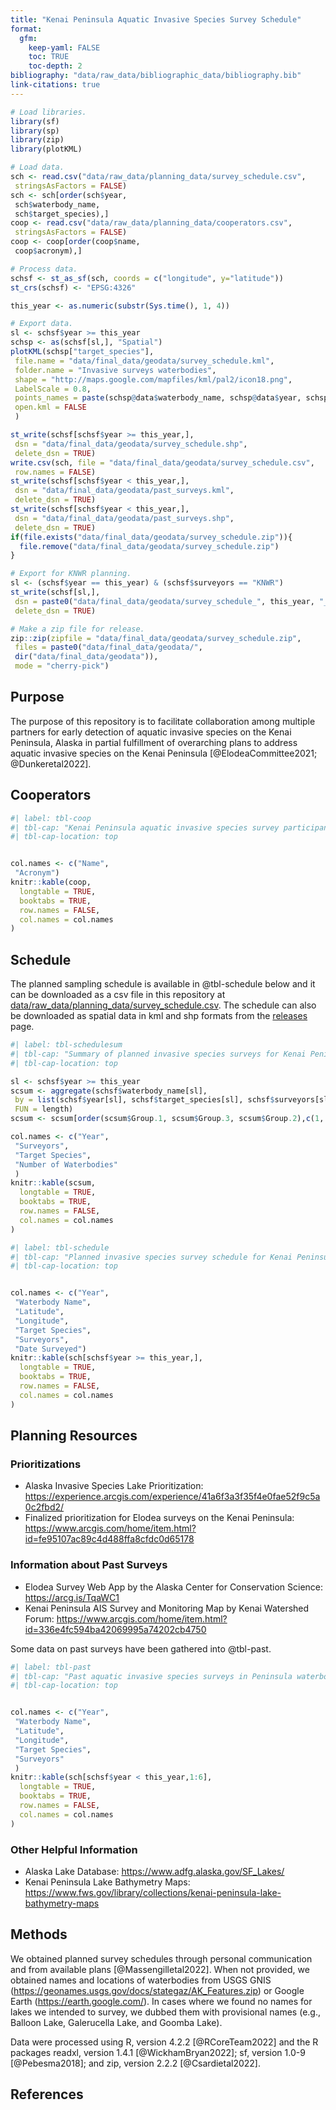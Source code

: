 ---
title: "Kenai Peninsula Aquatic Invasive Species Survey Schedule"
format:
  gfm: 
    keep-yaml: FALSE
    toc: TRUE
    toc-depth: 2
bibliography: "data/raw_data/bibliographic_data/bibliography.bib"
link-citations: true
---

```{r setup, echo=FALSE, error=FALSE, comment=FALSE, warning=FALSE, message=FALSE, results=FALSE}
# Load libraries.
library(sf)
library(sp)
library(zip)
library(plotKML)

# Load data.
sch <- read.csv("data/raw_data/planning_data/survey_schedule.csv",
 stringsAsFactors = FALSE)
sch <- sch[order(sch$year, 
 sch$waterbody_name,
 sch$target_species),]
coop <- read.csv("data/raw_data/planning_data/cooperators.csv",
 stringsAsFactors = FALSE)
coop <- coop[order(coop$name,
 coop$acronym),]

# Process data.
schsf <- st_as_sf(sch, coords = c("longitude", y="latitude"))
st_crs(schsf) <- "EPSG:4326"

this_year <- as.numeric(substr(Sys.time(), 1, 4))

# Export data.
sl <- schsf$year >= this_year
schsp <- as(schsf[sl,], "Spatial")
plotKML(schsp["target_species"],
 file.name = "data/final_data/geodata/survey_schedule.kml",
 folder.name = "Invasive surveys waterbodies",
 shape = "http://maps.google.com/mapfiles/kml/pal2/icon18.png",
 LabelScale = 0.8,
 points_names = paste(schsp@data$waterbody_name, schsp@data$year, schsp@data$target_species, schsp@data$surveyors),
 open.kml = FALSE
 )

st_write(schsf[schsf$year >= this_year,], 
 dsn = "data/final_data/geodata/survey_schedule.shp",
 delete_dsn = TRUE)
write.csv(sch, file = "data/final_data/geodata/survey_schedule.csv", 
 row.names = FALSE)
st_write(schsf[schsf$year < this_year,], 
 dsn = "data/final_data/geodata/past_surveys.kml",
 delete_dsn = TRUE)
st_write(schsf[schsf$year < this_year,], 
 dsn = "data/final_data/geodata/past_surveys.shp",
 delete_dsn = TRUE)
if(file.exists("data/final_data/geodata/survey_schedule.zip")){
  file.remove("data/final_data/geodata/survey_schedule.zip")
}

# Export for KNWR planning.
sl <- (schsf$year == this_year) & (schsf$surveyors == "KNWR")
st_write(schsf[sl,], 
 dsn = paste0("data/final_data/geodata/survey_schedule_", this_year, "_KNWR.kml"),
 delete_dsn = TRUE)

# Make a zip file for release.
zip::zip(zipfile = "data/final_data/geodata/survey_schedule.zip",
 files = paste0("data/final_data/geodata/", 
 dir("data/final_data/geodata")),
 mode = "cherry-pick")
```


## Purpose

The purpose of this repository is to facilitate collaboration among multiple partners for early detection of aquatic invasive species on the Kenai Peninsula, Alaska in partial fulfillment of overarching plans to address aquatic invasive species on the Kenai Peninsula [@ElodeaCommittee2021; @Dunkeretal2022].

## Cooperators

```{r cooptab, echo=FALSE}
#| label: tbl-coop
#| tbl-cap: "Kenai Peninsula aquatic invasive species survey participants."
#| tbl-cap-location: top


col.names <- c("Name",
 "Acronym")
knitr::kable(coop, 
  longtable = TRUE, 
  booktabs = TRUE,
  row.names = FALSE,
  col.names = col.names
)
```


## Schedule

The planned sampling schedule is available in @tbl-schedule below and it can be downloaded as a csv file in this repository at [data/raw_data/planning_data/survey_schedule.csv](data/raw_data/planning_data/survey_schedule.csv). The schedule can also be downloaded as spatial data in kml and shp formats from the [releases](https://github.com/Kenai-NWR-bio/AISschedule/releases) page.

```{r schedulesum, echo=FALSE}
#| label: tbl-schedulesum
#| tbl-cap: "Summary of planned invasive species surveys for Kenai Peninsula waterbodies. Acronyms of surveyors are the same as in @tbl-coop."
#| tbl-cap-location: top

sl <- schsf$year >= this_year
scsum <- aggregate(schsf$waterbody_name[sl],
 by = list(schsf$year[sl], schsf$target_species[sl], schsf$surveyors[sl]),
 FUN = length)
scsum <- scsum[order(scsum$Group.1, scsum$Group.3, scsum$Group.2),c(1, 3, 2, 4)]

col.names <- c("Year", 
 "Surveyors",
 "Target Species",
 "Number of Waterbodies"
 )
knitr::kable(scsum, 
  longtable = TRUE, 
  booktabs = TRUE,
  row.names = FALSE,
  col.names = col.names
)
```

```{r scheduletab, echo=FALSE}
#| label: tbl-schedule
#| tbl-cap: "Planned invasive species survey schedule for Kenai Peninsula waterbodies. Acronyms of surveyors are the same as in @tbl-coop."
#| tbl-cap-location: top


col.names <- c("Year", 
 "Waterbody Name",
 "Latitude",
 "Longitude",
 "Target Species",
 "Surveyors",
 "Date Surveyed")
knitr::kable(sch[schsf$year >= this_year,], 
  longtable = TRUE, 
  booktabs = TRUE,
  row.names = FALSE,
  col.names = col.names
)
```





## Planning Resources

### Prioritizations

- Alaska Invasive Species Lake Prioritization: <https://experience.arcgis.com/experience/41a6f3a3f35f4e0fae52f9c5a0c2fbd2/>
- Finalized prioritization for Elodea surveys on the Kenai Peninsula: <https://www.arcgis.com/home/item.html?id=fe95107ac89c4d488ffa8cfdc0d65178>

### Information about Past Surveys

- Elodea Survey Web App by the Alaska Center for Conservation Science: <https://arcg.is/TqaWC1>
- Kenai Peninsula AIS Survey and Monitoring Map by Kenai Watershed Forum:  <https://www.arcgis.com/home/item.html?id=336e4fc594ba42069995a74202cb4750> 

Some data on past surveys have been gathered into @tbl-past.


```{r scheduletab, echo=FALSE}
#| label: tbl-past
#| tbl-cap: "Past aquatic invasive species surveys in Peninsula waterbodies. Acronyms of surveyors are the same as in @tbl-coop."
#| tbl-cap-location: top


col.names <- c("Year", 
 "Waterbody Name",
 "Latitude",
 "Longitude",
 "Target Species",
 "Surveyors"
 )
knitr::kable(sch[schsf$year < this_year,1:6], 
  longtable = TRUE, 
  booktabs = TRUE,
  row.names = FALSE,
  col.names = col.names
)
```


### Other Helpful Information

- Alaska Lake Database: <https://www.adfg.alaska.gov/SF_Lakes/>
- Kenai Peninsula Lake Bathymetry Maps: <https://www.fws.gov/library/collections/kenai-peninsula-lake-bathymetry-maps>


## Methods

We obtained planned survey schedules through personal communication and from available plans [@Massengilletal2022]. When not provided, we obtained names and locations of waterbodies from USGS GNIS (<https://geonames.usgs.gov/docs/stategaz/AK_Features.zip>) or Google Earth (<https://earth.google.com/>). In cases where we found no names for lakes we intended to survey, we dubbed them with provisional names (e.g., Balloon Lake, Galerucella Lake, and Goomba Lake).

Data were processed using R, version 4.2.2 [@RCoreTeam2022] and the R packages readxl, version 1.4.1 [@WickhamBryan2022]; sf, version 1.0-9 [@Pebesma2018]; and zip, version 2.2.2 [@Csardietal2022].

## References
